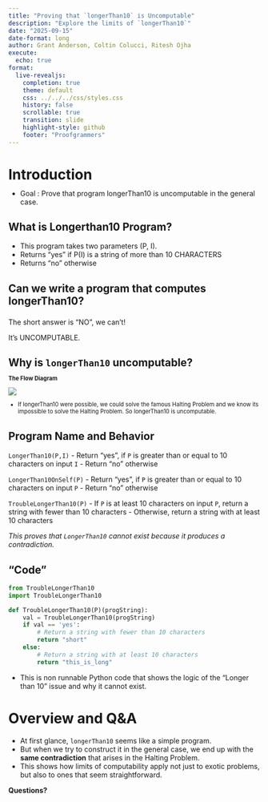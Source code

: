 ```yaml
---
title: "Proving that `longerThan10` is Uncomputable"
description: "Explore the limits of `longerThan10`"
date: "2025-09-15"
date-format: long
author: Grant Anderson, Coltin Colucci, Ritesh Ojha
execute:
  echo: true
format:
  live-revealjs:
    completion: true
    theme: default
    css: ../../../css/styles.css
    history: false
    scrollable: true
    transition: slide
    highlight-style: github
    footer: "Proofgrammers"
---
```


# Introduction

::: {.fragment style="margin-top: -0.5em; font-size: 1em;"} 
- Goal : Prove that program longerThan10 is uncomputable in the general case.
:::

## What is Longerthan10 Program?  

::: {.fragment style="margin-top: 1.0em; font-size: 1.0em;"} 
- This program takes two parameters (P, I).
- Returns "yes" if P(I) is a string of more than 10 CHARACTERS  
- Returns "no" otherwise
:::

## Can we write a program that computes longerThan10?

::: {.fragment style="margin-top: 1.5em; font-size: 1.0em;"} 
The short answer is "NO", we can't!

It's UNCOMPUTABLE.
:::

## Why is `longerThan10` uncomputable?

::: {.fragment style="margin-top: -0.5em; font-size: 0.8em;"} 
**The Flow Diagram**

![](flow.png)

- If longerThan10 were possible, we could solve the famous Halting Problem and we know its impossible to solve the Halting Problem. So longerThan10 is uncomputable.
:::

## Program Name and Behavior

::: {.fragment style="margin-top: .75em; font-size: 1.0em;"} 
`LongerThan10(P,I)`
- Return "yes", if `P` is greater than or equal to 10 characters on input `I`
- Return "no" otherwise

`LongerThan10OnSelf(P)`
- Return "yes", if `P` is greater than or equal to 10 characters on input `P`
- Return "no" otherwise

`TroubleLongerThan10(P)`
-  If `P` is at least 10 characters on input `P`, return a string with fewer than 10 characters
- Otherwise, return a string with at least 10 characters

*This proves that `LongerThan10` cannot exist because it produces a contradiction.*
:::

## "Code"

::: {.fragment style="margin-top: 0em; font-size: 1.0em;"} 
```Python
from TroubleLongerThan10 
import TroubleLongerThan10

def TroubleLongerThan10(P)(progString):
    val = TroubleLongerThan10(progString)
    if val == 'yes':
        # Return a string with fewer than 10 characters
        return "short"
    else:
        # Return a string with at least 10 characters
        return "this_is_long"
```

- This is non runnable Python code that shows the logic of the "Longer than 10" issue and why it cannot exist. 
:::

# Overview and Q&A

::: {.fragment style="margin-top: 0.5em; font-size: 1.0em;"}
- At first glance, `longerThan10` seems like a simple program.  
- But when we try to construct it in the general case, we end up with the **same contradiction** that arises in the Halting Problem.  
- This shows how limits of computability apply not just to exotic problems, but also to ones that seem straightforward.  

:::

::: {.fragment style="margin-top: 1.0em; font-size: 1.0em; font-weight: bold;"}
Questions?
:::
